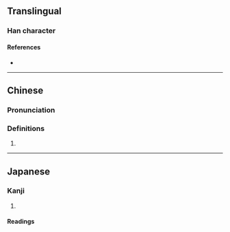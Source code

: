 {{character info}}
==Translingual==

===Han character===
{{Han char|rn=32|rad=土|as=10|sn=13|four=41127|canj=GMRB|ids=⿰土鬲}}

====References====
* {{Han ref|kx=0236.230|dkj=05362|dj=0474.140|hdz=10471.030|uh=5865|ud=22629|bh=DCED|bd=56557}}

----

==Chinese==
{{zh-forms}}

===Pronunciation===
{{zh-pron
|m=gé
|c=gaak3
|cat=
}}

===Definitions===
{{zh-hanzi}}

# {{rfdef|zh}}

----

==Japanese==

===Kanji===
{{ja-kanji|grade=|rs=土10}}

# {{rfdef|ja|sort=土10}}

====Readings====
{{ja-readings|on=[[かく]] (kaku), [[きゃく]] (kyaku)|kun=}}